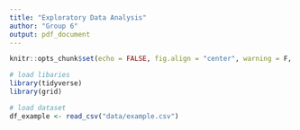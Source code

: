 ```yaml
---
title: "Exploratory Data Analysis"
author: "Group 6"
output: pdf_document
---
```


```r
knitr::opts_chunk$set(echo = FALSE, fig.align = "center", warning = F, message = F)
```

```r
# load libaries
library(tidyverse)
library(grid)
```

```r
# load dataset
df_example <- read_csv("data/example.csv")
```





